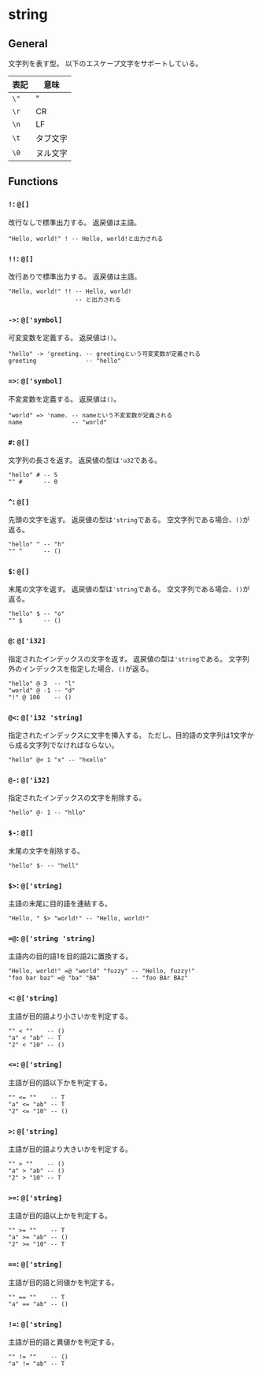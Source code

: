 # string

## General

文字列を表す型。
以下のエスケープ文字をサポートしている。

| 表記 | 意味 |
| --- | --- |
| `\"` | " |
| `\r` | CR |
| `\n` | LF |
| `\t` | タブ文字 |
| `\0` | ヌル文字 |

## Functions

### `!`: `@[]`

改行なしで標準出力する。
返戻値は主語。

```fuzzy
"Hello, world!" ! -- Hello, world!と出力される
```

### `!!`: `@[]`

改行ありで標準出力する。
返戻値は主語。

```fuzzy
"Hello, world!" !! -- Hello, world!
                   -- と出力される
```

### `->`: `@['symbol]`

可変変数を定義する。
返戻値は`()`。

```fuzzy
"hello" -> 'greeting. -- greetingという可変変数が定義される
greeting              -- "hello"
```

### `=>`: `@['symbol]`

不変変数を定義する。
返戻値は`()`。

```fuzzy
"world" => 'name. -- nameという不変変数が定義される
name              -- "world"
```

### `#`: `@[]`

文字列の長さを返す。
返戻値の型は`'u32`である。

```fuzzy
"hello" # -- 5
"" #      -- 0
```

### `^`: `@[]`

先頭の文字を返す。
返戻値の型は`'string`である。
空文字列である場合、`()`が返る。

```fuzzy
"hello" ^ -- "h"
"" ^      -- ()
```

### `$`: `@[]`

末尾の文字を返す。
返戻値の型は`'string`である。
空文字列である場合、`()`が返る。

```fuzzy
"hello" $ -- "o"
"" $      -- ()
```

### `@`: `@['i32]`

指定されたインデックスの文字を返す。
返戻値の型は`'string`である。
文字列外のインデックスを指定した場合、`()`が返る。

```fuzzy
"hello" @ 3  -- "l"
"world" @ -1 -- "d"
"!" @ 100    -- ()
```

### `@<`: `@['i32 'string]`

指定されたインデックスに文字を挿入する。
ただし、目的語の文字列は1文字から成る文字列でなければならない。

```fuzzy
"hello" @< 1 "x" -- "hxello"
```

### `@-`: `@['i32]`

指定されたインデックスの文字を削除する。

```fuzzy
"hello" @- 1 -- "hllo"
```

### `$-`: `@[]`

末尾の文字を削除する。

```fuzzy
"hello" $- -- "hell"
```

### `$>`: `@['string]`

主語の末尾に目的語を連結する。

```fuzzy
"Hello, " $> "world!" -- "Hello, world!"
```

### `=@`: `@['string 'string]`

主語内の目的語1を目的語2に置換する。

```fuzzy
"Hello, world!" =@ "world" "fuzzy" -- "Hello, fuzzy!"
"foo bar baz" =@ "ba" "BA"         -- "foo BAr BAz"
```

### `<`: `@['string]`

主語が目的語より小さいかを判定する。

```fuzzy
"" < ""    -- ()
"a" < "ab" -- T
"2" < "10" -- ()
```

### `<=`: `@['string]`

主語が目的語以下かを判定する。

```fuzzy
"" <= ""    -- T
"a" <= "ab" -- T
"2" <= "10" -- ()
```

### `>`: `@['string]`

主語が目的語より大きいかを判定する。

```fuzzy
"" > ""    -- ()
"a" > "ab" -- ()
"2" > "10" -- T
```

### `>=`: `@['string]`

主語が目的語以上かを判定する。

```fuzzy
"" >= ""    -- T
"a" >= "ab" -- ()
"2" >= "10" -- T
```

### `==`: `@['string]`

主語が目的語と同値かを判定する。

```fuzzy
"" == ""    -- T
"a" == "ab" -- ()
```

### `!=`: `@['string]`

主語が目的語と異値かを判定する。

```fuzzy
"" != ""    -- ()
"a" != "ab" -- T
```

